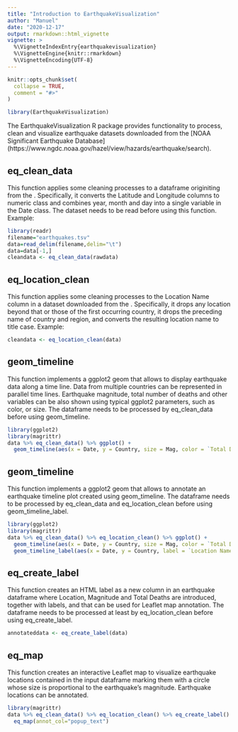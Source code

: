 ```yaml
---
title: "Introduction to EarthquakeVisualization"
author: "Manuel"
date: "2020-12-17"
output: rmarkdown::html_vignette
vignette: >
  %\VignetteIndexEntry{earthquakevisualization}
  %\VignetteEngine{knitr::rmarkdown}
  %\VignetteEncoding{UTF-8}
---
```


```r
knitr::opts_chunk$set(
  collapse = TRUE,
  comment = "#>"
)
```

```r
library(EarthquakeVisualization)
```

The EarthquakeVisualization R package provides functionality to process, clean
and visualize earthquake datasets downloaded from the [NOAA Significant
Earthquake Database] (https://www.ngdc.noaa.gov/hazel/view/hazards/earthquake/search).

## eq_clean_data
This function applies some cleaning processes to a dataframe originiting from
the \href{https://www.ngdc.noaa.gov/hazel/view/hazards/earthquake/search}{NOAA Significant Earthquake Database}.
Specifically, it converts the Latitude and Longitude columns to numeric class
and combines year, month and day into a single variable in the Date class. The
dataset needs to be read before using this function. Example:
```r
library(readr)
filename="earthquakes.tsv"
data=read_delim(filename,delim="\t")
data=data[-1,]
cleandata <- eq_clean_data(rawdata)
```

## eq_location_clean
This function applies some cleaning processes to the Location Name column in
a dataset downloaded from the \href{https://www.ngdc.noaa.gov/hazel/view/hazards/earthquake/search}{NOAA Significant Earthquake Database}.
Specifically, it drops any location beyond that or those of the first
occurring country, it drops the preceding name of country and region, and
converts the resulting location name to title case. Example:
```r
cleandata <- eq_location_clean(data)
```

## geom_timeline
This function implements a ggplot2 geom that allows to display earthquake data
along a time line. Data from multiple countries can be represented in parallel
time lines. Earthquake magnitude, total number of deaths and other variables can
be also shown using typical ggplot2 parameters, such as color, or size. The
dataframe needs to be processed by eq_clean_data before using geom_timeline.
```r
library(ggplot2)
library(magrittr)
data %>% eq_clean_data() %>% ggplot() +
  geom_timeline(aes(x = Date, y = Country, size = Mag, color = `Total Deaths`)
```


## geom_timeline
This function implements a ggplot2 geom that allows to annotate an earthquake
timeline plot created using geom_timeline. The dataframe needs to be processed
by eq_clean_data and eq_location_clean before using geom_timeline_label.
```r
library(ggplot2)
library(magrittr)
data %>% eq_clean_data() %>% eq_location_clean() %>% ggplot() +
  geom_timeline(aes(x = Date, y = Country, size = Mag, color = `Total Deaths`) +
  geom_timeline_label(aes(x = Date, y = Country, label = `Location Name`, mag = Mag, n_max = 5))
```


## eq_create_label

This function creates an HTML label as a new column in an earthquake dataframe
where Location, Magnitude and Total Deaths are introduced, together with
labels, and that can be used for Leaflet map annotation. The dataframe needs to
be processed at least by eq_location_clean before using eq_create_label.
```r
annotateddata <- eq_create_label(data)
```


## eq_map
This function creates an interactive Leaflet map to visualize earthquake
locations contained in the input dataframe marking them with a circle whose
size is proportional to the earthquake's magnitude. Earthquake locations can
be annotated.
```r
library(magrittr)
data %>% eq_clean_data() %>% eq_location_clean() %>% eq_create_label() +
  eq_map(annot_col="popup_text")
```

